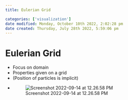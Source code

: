 ```yaml
---
title: Eulerian Grid

categories: ['visualization']
date modified: Monday, October 10th 2022, 2:02:28 pm
date created: Thursday, July 28th 2022, 5:59:06 pm
---
```


# Eulerian Grid
- Focus on domain
- Properties given on a grid  
- (Position of particles is implicit)
- ![Screenshot 2022-09-14 at 12.26.58 PM](images/Screenshot%202022-09-14%20at%2012.26.58%20PM.png)



